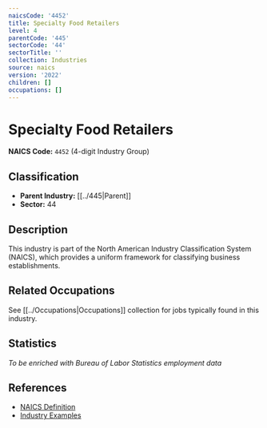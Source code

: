 ```yaml
---
naicsCode: '4452'
title: Specialty Food Retailers
level: 4
parentCode: '445'
sectorCode: '44'
sectorTitle: ''
collection: Industries
source: naics
version: '2022'
children: []
occupations: []
---
```

# Specialty Food Retailers

**NAICS Code:** `4452` (4-digit Industry Group)

## Classification

- **Parent Industry:** [[../445|Parent]]
- **Sector:** 44

## Description

This industry is part of the North American Industry Classification System (NAICS), which provides a uniform framework for classifying business establishments.

## Related Occupations

See [[../Occupations|Occupations]] collection for jobs typically found in this industry.

## Statistics

*To be enriched with Bureau of Labor Statistics employment data*

## References

- [NAICS Definition](https://www.census.gov/naics/)
- [Industry Examples](https://www.census.gov/naics/2022NAICS/)
